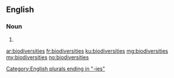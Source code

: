 ==English==

===Noun===
{{head|en|noun plural form}}

# {{plural of|biodiversity|lang=en}}

[[Category:English plurals ending in "-ies"]]

[[ar:biodiversities]]
[[fr:biodiversities]]
[[ku:biodiversities]]
[[mg:biodiversities]]
[[my:biodiversities]]
[[no:biodiversities]]